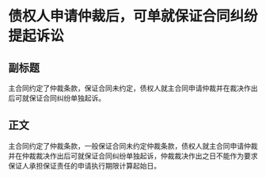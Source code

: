 # 债权人申请仲裁后，可单就保证合同纠纷提起诉讼
## 副标题
主合同约定了仲裁条款，保证合同未约定，债权人就主合同申请仲裁并在裁决作出后可就保证合同纠纷单独起诉。
## 正文
主合同约定了仲裁条款，一般保证合同未约定仲裁条款，债权人就主合同申请仲裁并在仲裁裁决作出后可就保证合同纠纷单独起诉，仲裁裁决作出之日不能作为要求保证人承担保证责任的申请执行期限计算起始日。